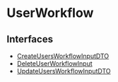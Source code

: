 
# UserWorkflow

## Interfaces

- [CreateUsersWorkflowInputDTO](../UserWorkflow/interfaces/types.WorkflowTypes.UserWorkflow.CreateUsersWorkflowInputDTO/page.mdx)
- [DeleteUserWorkflowInput](../UserWorkflow/interfaces/types.WorkflowTypes.UserWorkflow.DeleteUserWorkflowInput/page.mdx)
- [UpdateUsersWorkflowInputDTO](../UserWorkflow/interfaces/types.WorkflowTypes.UserWorkflow.UpdateUsersWorkflowInputDTO/page.mdx)
